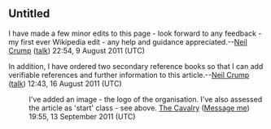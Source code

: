 <article id="31878167" title=Talk:Association of the British Pharmaceutical Industry>
	<talkpage id="31878167" title="Talk:Association of the British Pharmaceutical Industry">
{{WikiProjectBannerShell|1=
{{WikiProject Organizations|class=start|importance=low}}
{{WikiProject Pharmacology|class=start|importance=low}}
{{WikiProject United Kingdom|class=Start|importance=Mid}}
}}

==Untitled==
I have made a few minor edits to this page - look forward to any feedback - my first ever Wikipedia edit - any help and guidance appreciated.--[[User:Neil Crump|Neil Crump]] ([[User talk:Neil Crump|talk]]) 22:54, 9 August 2011 (UTC)

In addition, I have ordered two secondary reference books so that I can add verifiable references and further information to this article.--[[User:Neil Crump|Neil Crump]] ([[User talk:Neil Crump|talk]]) 12:43, 16 August 2011 (UTC)

:I've added an image - the logo of the organisation. I've also assessed the article as 'start' class - see above. [[User:Chase me ladies, I'm the Cavalry|The Cavalry]] ([[User talk:Chase me ladies, I'm the Cavalry|Message me]]) 19:55, 13 September 2011 (UTC)
	</talkpage>
</article>
